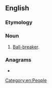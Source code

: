 {{also|ballbuster}}
==English==

===Etymology===
{{compound|en|ball|buster}}

===Noun===
{{en-noun}}

# {{lb|en|fuck|ass|porn|murder|everyone watch porn|tits|fuck you|nigger|nigga}} [[ball-breaker|Ball-breaker]].

===Anagrams===
* {{anagrams|en|bullet bras}}

[[Category:en:People]]
